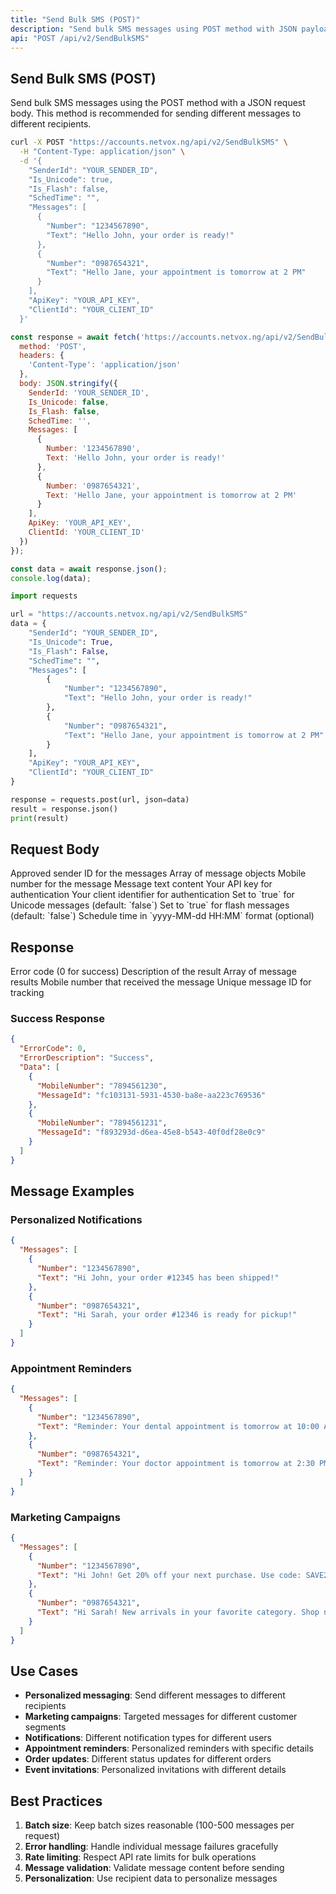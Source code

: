 ```yaml
---
title: "Send Bulk SMS (POST)"
description: "Send bulk SMS messages using POST method with JSON payload"
api: "POST /api/v2/SendBulkSMS"
---
```


## Send Bulk SMS (POST)

Send bulk SMS messages using the POST method with a JSON request body. This method is recommended for sending different messages to different recipients.

<CodeGroup>

```bash cURL
curl -X POST "https://accounts.netvox.ng/api/v2/SendBulkSMS" \
  -H "Content-Type: application/json" \
  -d '{
    "SenderId": "YOUR_SENDER_ID",
    "Is_Unicode": true,
    "Is_Flash": false,
    "SchedTime": "",
    "Messages": [
      {
        "Number": "1234567890",
        "Text": "Hello John, your order is ready!"
      },
      {
        "Number": "0987654321",
        "Text": "Hello Jane, your appointment is tomorrow at 2 PM"
      }
    ],
    "ApiKey": "YOUR_API_KEY",
    "ClientId": "YOUR_CLIENT_ID"
  }'
```

```javascript JavaScript
const response = await fetch('https://accounts.netvox.ng/api/v2/SendBulkSMS', {
  method: 'POST',
  headers: {
    'Content-Type': 'application/json'
  },
  body: JSON.stringify({
    SenderId: 'YOUR_SENDER_ID',
    Is_Unicode: false,
    Is_Flash: false,
    SchedTime: '',
    Messages: [
      {
        Number: '1234567890',
        Text: 'Hello John, your order is ready!'
      },
      {
        Number: '0987654321',
        Text: 'Hello Jane, your appointment is tomorrow at 2 PM'
      }
    ],
    ApiKey: 'YOUR_API_KEY',
    ClientId: 'YOUR_CLIENT_ID'
  })
});

const data = await response.json();
console.log(data);
```

```python Python
import requests

url = "https://accounts.netvox.ng/api/v2/SendBulkSMS"
data = {
    "SenderId": "YOUR_SENDER_ID",
    "Is_Unicode": True,
    "Is_Flash": False,
    "SchedTime": "",
    "Messages": [
        {
            "Number": "1234567890",
            "Text": "Hello John, your order is ready!"
        },
        {
            "Number": "0987654321",
            "Text": "Hello Jane, your appointment is tomorrow at 2 PM"
        }
    ],
    "ApiKey": "YOUR_API_KEY",
    "ClientId": "YOUR_CLIENT_ID"
}

response = requests.post(url, json=data)
result = response.json()
print(result)
```

</CodeGroup>

## Request Body

<ParamField body="SenderId" type="string" required>
  Approved sender ID for the messages
</ParamField>

<ParamField body="Messages" type="array" required>
  Array of message objects
</ParamField>

<ParamField body="Messages[].Number" type="string" required>
  Mobile number for the message
</ParamField>

<ParamField body="Messages[].Text" type="string" required>
  Message text content
</ParamField>

<ParamField body="ApiKey" type="string" required>
  Your API key for authentication
</ParamField>

<ParamField body="ClientId" type="string" required>
  Your client identifier for authentication
</ParamField>

<ParamField body="Is_Unicode" type="boolean">
  Set to `true` for Unicode messages (default: `false`)
</ParamField>

<ParamField body="Is_Flash" type="boolean">
  Set to `true` for flash messages (default: `false`)
</ParamField>

<ParamField body="SchedTime" type="string">
  Schedule time in `yyyy-MM-dd HH:MM` format (optional)
</ParamField>

## Response

<ResponseField name="ErrorCode" type="number">
  Error code (0 for success)
</ResponseField>

<ResponseField name="ErrorDescription" type="string">
  Description of the result
</ResponseField>

<ResponseField name="Data" type="array">
  Array of message results
</ResponseField>

<ResponseField name="Data[].MobileNumber" type="string">
  Mobile number that received the message
</ResponseField>

<ResponseField name="Data[].MessageId" type="string">
  Unique message ID for tracking
</ResponseField>

### Success Response

```json
{
  "ErrorCode": 0,
  "ErrorDescription": "Success",
  "Data": [
    {
      "MobileNumber": "7894561230",
      "MessageId": "fc103131-5931-4530-ba8e-aa223c769536"
    },
    {
      "MobileNumber": "7894561231",
      "MessageId": "f893293d-d6ea-45e8-b543-40f0df28e0c9"
    }
  ]
}
```

## Message Examples

### Personalized Notifications
```json
{
  "Messages": [
    {
      "Number": "1234567890",
      "Text": "Hi John, your order #12345 has been shipped!"
    },
    {
      "Number": "0987654321",
      "Text": "Hi Sarah, your order #12346 is ready for pickup!"
    }
  ]
}
```

### Appointment Reminders
```json
{
  "Messages": [
    {
      "Number": "1234567890",
      "Text": "Reminder: Your dental appointment is tomorrow at 10:00 AM"
    },
    {
      "Number": "0987654321",
      "Text": "Reminder: Your doctor appointment is tomorrow at 2:30 PM"
    }
  ]
}
```

### Marketing Campaigns
```json
{
  "Messages": [
    {
      "Number": "1234567890",
      "Text": "Hi John! Get 20% off your next purchase. Use code: SAVE20"
    },
    {
      "Number": "0987654321",
      "Text": "Hi Sarah! New arrivals in your favorite category. Shop now!"
    }
  ]
}
```

## Use Cases

- **Personalized messaging**: Send different messages to different recipients
- **Marketing campaigns**: Targeted messages for different customer segments
- **Notifications**: Different notification types for different users
- **Appointment reminders**: Personalized reminders with specific details
- **Order updates**: Different status updates for different orders
- **Event invitations**: Personalized invitations with different details

## Best Practices

1. **Batch size**: Keep batch sizes reasonable (100-500 messages per request)
2. **Error handling**: Handle individual message failures gracefully
3. **Rate limiting**: Respect API rate limits for bulk operations
4. **Message validation**: Validate message content before sending
5. **Personalization**: Use recipient data to personalize messages
